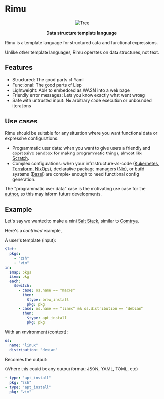 # Rimu

<div align="center">
  <img
    alt="Tree"
    src="https://i.imgur.com/edQ8A2am.png"
  />
</div>

<br />

<div align="center">
  <strong>
    Data structure template language.
  </strong>
</div>

Rimu is a template language for structured data and functional expressions.

Unlike other template languages, Rimu operates on data structures, not text.

## Features

- Structured: The good parts of Yaml
- Functional: The good parts of Lisp
- Lightweight: Able to embedded as WASM into a web page
- Friendly error messages: Lets you know exactly what went wrong
- Safe with untrusted input: No arbitrary code execution or unbounded iterations

## Use cases

Rimu should be suitable for any situation where you want functional data or expressive configurations.

- Programmatic user data: when you want to give users a friendly and expressive sandbox for making programmatic things, almost like [Scratch](https://scratch.mit.edu/).
- Complex configurations: when your infrastructure-as-code ([Kubernetes](https://kubernetes.io/), [Terraform](https://www.terraform.io/), [NixOps](https://github.com/NixOS/nixops)), declarative package managers ([Nix](https://nixos.org/)), or build systems ([Bazel](https://bazel.build/)) are complex enough to need functional config generation.

The "programmatic user data" case is the motivating use case for the [author](https://mikey.nz), so this may inform future developments.

## Example

Let's say we wanted to make a mini [Salt Stack](https://docs.saltproject.io/en/getstarted/), similar to [Comtrya](https://github.com/comtrya/comtrya).

Here's a _contrived_ example,

A user's template (input):

```yaml
$let:
  pkgs:
    - "zsh"
    - "vim"
in:
  $map: pkgs
  item: pkg
  each:
    $switch:
      - case: os.name == "macos"
        then:
          $type: brew_install
          pkg: pkg
      - case: os.name == "linux" && os.distribution == "debian"
        then:
          $type: apt_install
          pkg: pkg
```

With an environment (context):

```yaml
os:
  name: "linux"
  distribution: "debian"
```

Becomes the output:

(Where this could be any output format: JSON, YAML, TOML, etc)

```yaml
- type: "apt_install"
  pkg: "zsh"
- type: "apt_install"
  pkg: "vim"
```

